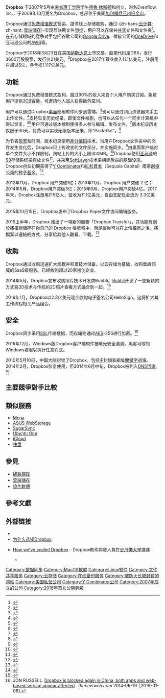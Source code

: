 {{NoteTA|G1=IT}}
{{Infobox software
| name = Dropbox
| logo = Dropbox logo 2017.svg
| logo_size = 250px
| screenshot = 
| caption = 
| author = 
| developer = 多宝箱公司（創辦人：[[德魯·休斯頓|德魯·休斯頓]]）
| released = 2008年9月
| frequently updated = yes <!--發布版本更新？請不要編輯本頁，只須點按版本號碼！-->
| programming language = [[Python|Python]]
| operating system = [[跨平台|跨平台]]
| genre = [[在线备份|在线备份]]
| license = 闭源（Windows & Mac客户端，Linux dropboxd daemon）
| website = {{URL|http://www.dropbox.com/}}
}}

'''Dropbox''' 于2007年5月由[[麻省理工学院|麻省理工学院]]学生[[德魯·休斯頓|德魯·休斯頓]]和{{le|阿拉什·費道斯|Arash Ferdowsi}}创立，时名Evenflow, Inc.，于2009年10月更名为Dropbox，总部位于美国[[加利福尼亚州|加利福尼亚州]][[旧金山|旧金山]]。

Dropbox通过[[免費增值|免费增值模式]]营运，提供线上存储服务，通过-{zh-hans:[[云计算|云计算]]; zh-hant: [[雲端儲存|雲端儲存]]}-实现互联网文件[[同步|同步]]，用户可以存储并[[共享|共享]]文件和文件夹<ref>{{cite web | author = Mark Hendrickson | title = Dropbox: The Online Storage Solution We’ve Been Waiting For? | publisher = TechCrunch | url = http://www.techcrunch.com/2008/03/11/dropbox-the-online-storage-solution-weve-been-waiting-for/ | accessdate = 2010-03-30 | archive-date = 2012-04-20 | archive-url = https://www.webcitation.org/673Y7xlGS?url=http://techcrunch.com/2008/03/11/dropbox-the-online-storage-solution-weve-been-waiting-for/ | dead-url = no }}</ref>。在云存储领域的竞争对手包括谷歌公司的[[Google_Drive|Google Drive]]、微软公司的[[OneDrive|OneDrive]]和亚马逊公司的[[亚马逊云计算服务|AWS]]等。

Dropbox于2018年3月23日在美国[[纳斯达克|纳斯达克]]上市交易，股票代码是DBX，发行3600万股股票，发行价21美元。<ref>{{cite web |title=Dropbox 上市首日股价涨幅高达 36%，市值超过 120 亿美元 |url=https://www.leiphone.com/news/201803/aBRcAYw3B8ye1jzw.html |author=蓝小茗 |date=2018-03-24 |accessdate=2018-03-25 |archive-date=2018-03-25 |archive-url=https://web.archive.org/web/20180325143003/https://www.leiphone.com/news/201803/aBRcAYw3B8ye1jzw.html |dead-url=no }}</ref>Dropbox在2017年[[营业收入|营业收入]]11.1亿美元，注册用户超过5亿，净亏损1.117亿美元。

== 功能 ==
Dropbox通过免费增值模式盈利，超过90%的收入来自个人用户购买订阅。免费用户提供2[[GB|GB]]容量，可邀請他人加入获得额外空间。

用户可以通过Dropbox[[桌面|桌面]]應用軟件同步到雲端，<ref>{{cite web | author = Ryan Paul | title = How Dropbox ended my search for seamless sync on Linux | publisher = Ars Technica | url = http://arstechnica.com/news.ars/post/20080914-how-dropbox-ended-my-search-for-seamless-sync-on-linux.html | accessdate = 2010-03-30 | archive-date = 2012-04-20 | archive-url = https://www.webcitation.org/673YA2dSz?url=http://arstechnica.com/software/news/2008/09/how-dropbox-ended-my-search-for-seamless-sync-on-linux.ars | dead-url = no }}</ref>也可以通过网页浏览器来手工上传文件。<ref>{{cite web | author = Scott Dunn | title = Dropbox File Sync Service | publisher = PC World | url = http://www.pcworld.com/article/149058/dropbox_file_sync_service.html | accessdate = 2010-03-30 | archive-date = 2012-04-20 | archive-url = https://www.webcitation.org/673Y90NwK?url=http://www.pcworld.com/article/149058/dropbox_file_sync_service.html | dead-url = no }}</ref>支持恢复历史纪录，即使文件被删，也可以从任何一个同步计算机中得以恢复。<ref>{{cite web | work = Dropbox FAQ | title = Can I undelete files and recover old versions of files? | publisher = Dropbox, Inc. | url = https://www.dropbox.com/help/11 | accessdate = 1 January 2010 | archive-date = 2010-03-16 | archive-url = https://web.archive.org/web/20100316192706/http://www.dropbox.com/help/11 | dead-url = no }}</ref><ref>{{cite web | author = Adam Pash | title = Dropbox Syncs and Backs Up Files Between Computers Instantaneously | publisher = Lifehacker | url = http://lifehacker.com/397778/dropbox-syncs-and-backs-up-files-between-computers-instantaneously | accessdate = 2010-03-30 | archive-date = 2012-04-20 | archive-url = https://www.webcitation.org/673YAcqyr?url=http://lifehacker.com/397778/dropbox-syncs-and-backs-up-files-between-computers-instantaneously | dead-url = no }}</ref>用户可通过版本控制使得多人参与编辑、发布文件，<ref>{{cite web | author = Jason Snell | title = Throw your stuff in Dropbox | publisher = Macworld | url = http://www.macworld.com/article/138810/2009/02/mwvodcast93.html | accessdate = 2010-03-30 | archive-date = 2012-04-20 | archive-url = https://www.webcitation.org/673YBXqjS?url=http://www.macworld.com/article/1138810/mwvodcast93.html | dead-url = no }}</ref>版本纪录历史仅限于30天，付费可以实现无限版本纪录，即"Pack-Rat"。<ref>{{cite web | title = What is Pack-Rat? | publisher = Dropbox | url = https://www.getdropbox.com/help/113 | accessdate = 2009-10-24 | archive-date = 2009-09-23 | archive-url = https://web.archive.org/web/20090923012858/http://www.getdropbox.com/help/113 | dead-url = no }}</ref>

为节省[[带宽|带宽]]和时间，版本纪录使用[[差分编码|差分编码]]技术。当用户Dropbox文件夹中的文件发生变化后，Dropbox只上传改变的文件部分，并实施同步。<ref>{{cite web | url = https://www.dropbox.com/help/8 | work = Dropbox FAQ | title = Does Dropbox always upload/download the entire file any time a change is made? | accessdate = 2010-03-30 | quote = Before transferring a file, we compare the new file to the previous version and only send the piece of the file that changed. | archive-date = 2009-12-27 | archive-url = https://web.archive.org/web/20091227205815/http://www.dropbox.com/help/8 | dead-url = no }}</ref>由桌面客户端对单个文件大小不作限制，网站上传的大小上限300MB。<ref>{{cite web | url = https://www.dropbox.com/help/5 | work = Dropbox FAQ | title = Is there a limit or maximum to how big my files can be? | publisher = Dropbox, Inc. | quote = Files uploaded to Dropbox via the desktop application have no file size limit. There is, however, a 300MB cap on files transferred via the website. | accessdate = 2010-03-30 | archive-date = 2010-03-04 | archive-url = https://web.archive.org/web/20100304134944/http://www.dropbox.com/help/5 | dead-url = no }}</ref>Dropbox使用[[Amazon.com|亚马逊]]的[[Amazon_S3|S3]]存储系统来存放文件<ref>{{cite web | url = https://www.dropbox.com/help/7 | work = Dropbox FAQ | title = Where are my files stored? | publisher = Dropbox, Inc. | quote = All files stored online by Dropbox are encrypted and kept securely on Amazon's Simple Storage Service (S3) in data centers located along the east coast of the United States. | accessdate = 2010-03-30 | archive-date = 2010-12-23 | archive-url = https://web.archive.org/web/20101223001938/http://www.dropbox.com/help/7 | dead-url = no }}</ref>，并采用[[SoftLayer|SoftLayer]]技术来構建后端的基础设施。Dropbox创业初期获得了[[Y_Combinator_(公司)|Y Combinator]]和[[紅杉資本|紅杉資本]]（Sequoia Capital）兩家[[創投公司|創投公司]]的[[种子基金|种子基金]]。<ref>{{cite web | title = Dropbox: About Us | publisher = Dropbox | url = https://www.getdropbox.com/about | accessdate = 2010-03-30 | archive-date = 2009-08-03 | archive-url = https://web.archive.org/web/20090803073248/http://www.getdropbox.com/about | dead-url = no }}</ref>

2012年11月，Dropbox 用户突破1亿；2013年11月，Dropbox 用户突破 2 亿；2014年5月，Dropbox用户突破3亿；2015年6月，Dropbox用户突破4亿。2017年末，Dropbox注册用户5亿人，营收为11.1亿美元，自由支配现金流为 3.3亿美元。

2015年10月15日，Dropbox发布了Dropbox Paper文件协同编辑服务。

2019上半年，Dropbox 推出了一項新的服務「Dropbox Transfer」，其功能有別於將檔案儲存在你自己的 Dropbox 帳號當中，而是讓你可以在上傳檔案之後，將檔案以連結的方式，分享給其他人觀看、下載。<ref>{{Cite web|title=Dropbox Transfer - 上限 100 MB ~ 100 GB 線上檔案免費快傳，不限對象又安全的傳送大型檔案|url=https://techmoon.xyz/dropbox-transfer/|accessdate=2019-12-31|work=TechMoon 科技月球|language=zh-TW|archive-date=2019-12-31|archive-url=https://web.archive.org/web/20191231122315/https://techmoon.xyz/dropbox-transfer/|dead-url=no}}</ref>

== 收购 ==
Dropbox通过收购迅速扩大规模并积累技术储备，以云存储为基础，收购垂直领域的SaaS级服务。已经收购超过20家初创企业。

2014年5月，Dropbox宣布收购照片技术开发商Bubbli。[[Bubbli|Bubbli]]开发了一些新颖的方式将3D技术与传统的2D照片查看方式融合到一起。<ref>{{cite web | url = http://finance.sina.com/gb/tech/sinacn/20140520/17181037511.html | title = Dropbox收购Bubbli：集成3D照片技术 | accessdate = 2014-05-21 | 4 =  | archive-date = 2014-05-22 | archive-url = https://web.archive.org/web/20140522233431/http://finance.sina.com/gb/tech/sinacn/20140520/17181037511.html | dead-url = no }}</ref>

2019年1月，Dropbox以2.3亿美元现金收购电子签名公司HelloSign，这将扩大其工作流程相关产品组合。

== 安全 ==
Dropbox同步采用[[SSL|SSL]]传输数据，而存储则通过[[高级加密标准|AES]]-256进行加密。<ref>{{cite web | url = http://www.dropbox.com/features | title = Dropbox Features, Security section | accessdate = 2010-03-30 | ref = security | archive-url = https://web.archive.org/web/20091227123828/http://www.dropbox.com/features | archive-date = 2009-12-27 | dead-url = yes }}</ref>

2019年12月，Windows版Dropbox客户端软件被曝光安全漏洞，黑客可取的Windows权限以执行任意程式。

2010年5月10日，中国大陆封锁了Dropbox，包括[[Internet_Protocol|IP]]封鎖和網址[[關鍵字|關鍵字]]過濾。2014年2月，Dropbox恢复使用，但2014年6月中旬，Dropbox被列入[[域名服务器缓存污染|DNS污染]]。<ref>JON RUSSELL. [https://thenextweb.com/asia/2014/06/19/dropbox-blocked-china-ending-four-month-period-access/ Dropbox is blocked again in China, both apps and web-based service appear affected] {{Wayback|url=https://thenextweb.com/asia/2014/06/19/dropbox-blocked-china-ending-four-month-period-access/ |date=20180826165714 }}. ''thenextweb.com'' 2014-06-19. [2019-01-08].</ref>

==主要競爭對手比較==
{{Comparison of file hosting services}}

== 類似服務 ==
{{div col|cols=3}}
* [[Mega|Mega]]
* [[ASUS_WebStorage|ASUS WebStorage]]
* [[SugarSync|SugarSync]]
* [[Ubuntu_One|Ubuntu One]]
* [[iCloud|iCloud]]
* [[快盘|快盘]]
{{div col end}}

== 參見 ==
* [[網路硬碟|網路硬碟]]
* [[雲端儲存|雲端儲存]]
* [[協作軟體|協作軟體]]

== 參考文獻 ==
{{refs|2}}

== 外部链接 ==
* {{official|https://www.dropbox.com/}}
* [http://dropboxchina.com 为什么选择Dropbox]{{Wayback|url=http://dropboxchina.com/ |date=20200523235550 }}
* {{en}} [http://www.stanford.edu/class/ee380/Abstracts/120222.html How we've scaled Dropbox]{{Wayback|url=http://www.stanford.edu/class/ee380/Abstracts/120222.html |date=20121128201928 }} - Dropbox軟件開發人員在[[史丹佛大學|史丹佛大學]]講課
** {{Youtube|id=PE4gwstWhmc|title=How We've Scaled Dropbox}}

{{网盘}}
{{YC companies}}
{{DEFAULTSORT:Dropbox (Storage Provider)}}

[[Category:数据同步|Category:数据同步]]
[[Category:MacOS軟體|Category:MacOS軟體]]
[[Category:Linux软件|Category:Linux软件]]
[[Category:文件共享服务|Category:文件共享服务]]
[[Category:云存储|Category:云存储]]
[[Category:在线备份服务|Category:在线备份服务]]
[[Category:被防火长城封锁的网站|Category:被防火长城封锁的网站]]
[[Category:美国私营公司|Category:美国私营公司]]
[[Category:Y_Combinator公司|Category:Y Combinator公司]]
[[Category:2007年成立的公司|Category:2007年成立的公司]]
[[Category:2018年首次公開募股|Category:2018年首次公開募股]]